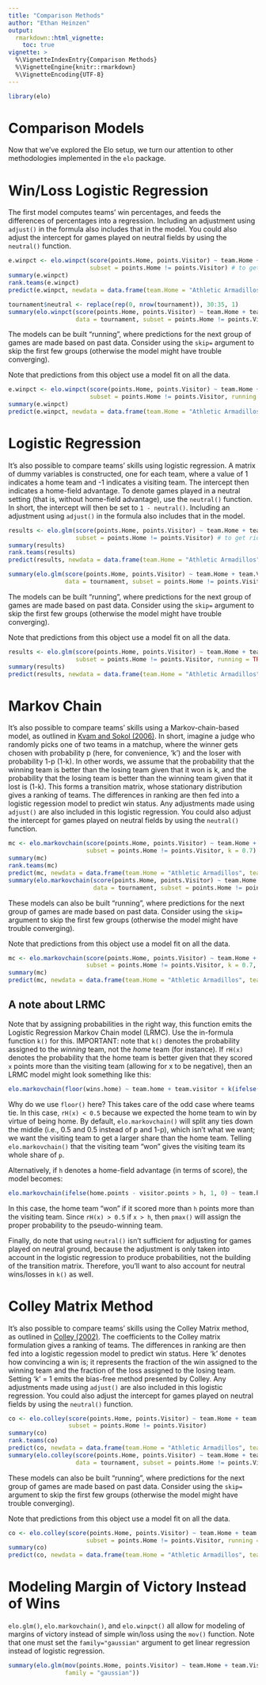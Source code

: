 ```yaml
---
title: "Comparison Methods"
author: "Ethan Heinzen"
output:
  rmarkdown::html_vignette:
    toc: true
vignette: >
  %\VignetteIndexEntry{Comparison Methods}
  %\VignetteEngine{knitr::rmarkdown}
  %\VignetteEncoding{UTF-8}
---
```


```r
library(elo)
```

# Comparison Models

Now that we've explored the Elo setup, we turn our attention to other methodologies implemented in the `elo` package.

# Win/Loss Logistic Regression

The first model computes teams' win percentages, and feeds the differences of percentages into a regression.
Including an adjustment using `adjust()` in the formula also includes that in the model.
You could also adjust the intercept for games played on neutral fields by using the `neutral()` function.

```r
e.winpct <- elo.winpct(score(points.Home, points.Visitor) ~ team.Home + team.Visitor + group(week), data = tournament,
                       subset = points.Home != points.Visitor) # to get rid of ties for now
summary(e.winpct)
rank.teams(e.winpct)
predict(e.winpct, newdata = data.frame(team.Home = "Athletic Armadillos", team.Visitor = "Blundering Baboons", stringsAsFactors = FALSE))

tournament$neutral <- replace(rep(0, nrow(tournament)), 30:35, 1)
summary(elo.winpct(score(points.Home, points.Visitor) ~ team.Home + team.Visitor + neutral(neutral) + group(week),
                   data = tournament, subset = points.Home != points.Visitor))
```

The models can be built "running", where predictions for the next group of games are made based on past data. Consider using the `skip=` argument
to skip the first few groups (otherwise the model might have trouble converging).

Note that predictions from this object use a model fit on all the data.

```r
e.winpct <- elo.winpct(score(points.Home, points.Visitor) ~ team.Home + team.Visitor + group(week), data = tournament,
                       subset = points.Home != points.Visitor, running = TRUE, skip = 5)
summary(e.winpct)
predict(e.winpct, newdata = data.frame(team.Home = "Athletic Armadillos", team.Visitor = "Blundering Baboons", stringsAsFactors = FALSE)) # the same thing
```

# Logistic Regression

It's also possible to compare teams' skills using logistic regression. A matrix of dummy variables is constructed, one for each team,
where a value of 1 indicates a home team and -1 indicates a visiting team. The intercept then indicates a home-field advantage.
To denote games played in a neutral setting (that is, without home-field advantage), use the `neutral()` function.
In short, the intercept will then be set to `1 - neutral()`.
Including an adjustment using `adjust()` in the formula also includes that in the model.

```r
results <- elo.glm(score(points.Home, points.Visitor) ~ team.Home + team.Visitor + group(week), data = tournament,
                   subset = points.Home != points.Visitor) # to get rid of ties for now
summary(results)
rank.teams(results)
predict(results, newdata = data.frame(team.Home = "Athletic Armadillos", team.Visitor = "Blundering Baboons", stringsAsFactors = FALSE))

summary(elo.glm(score(points.Home, points.Visitor) ~ team.Home + team.Visitor + neutral(neutral) + group(week),
                data = tournament, subset = points.Home != points.Visitor))
```

The models can be built "running", where predictions for the next group of games are made based on past data. Consider using the `skip=` argument
to skip the first few groups (otherwise the model might have trouble converging).

Note that predictions from this object use a model fit on all the data.

```r
results <- elo.glm(score(points.Home, points.Visitor) ~ team.Home + team.Visitor + group(week), data = tournament,
                   subset = points.Home != points.Visitor, running = TRUE, skip = 5)
summary(results)
predict(results, newdata = data.frame(team.Home = "Athletic Armadillos", team.Visitor = "Blundering Baboons", stringsAsFactors = FALSE)) # the same thing
```

# Markov Chain

It's also possible to compare teams' skills using a Markov-chain-based model, as outlined in
[Kvam and Sokol (2006)](https://scholarship.richmond.edu/cgi/viewcontent.cgi?article=1207&context=mathcs-faculty-publications).
In short, imagine a judge who randomly picks one of two teams in a matchup, where the winner gets chosen with
probability p (here, for convenience, 'k') and the loser with probability 1-p (1-k). In other words,
we assume that the probability that the winning team is better than the losing team given that it won is
k, and the probability that the losing team is better than the winning team given that it lost is (1-k).
This forms a transition matrix, whose stationary distribution gives a ranking of teams.
The differences in ranking are then fed into a logistic regession model to predict win status.
Any adjustments made using `adjust()` are also included in this logistic regression.
You could also adjust the intercept for games played on neutral fields by using the `neutral()` function.

```r
mc <- elo.markovchain(score(points.Home, points.Visitor) ~ team.Home + team.Visitor, data = tournament,
                      subset = points.Home != points.Visitor, k = 0.7)
summary(mc)
rank.teams(mc)
predict(mc, newdata = data.frame(team.Home = "Athletic Armadillos", team.Visitor = "Blundering Baboons", stringsAsFactors = FALSE))
summary(elo.markovchain(score(points.Home, points.Visitor) ~ team.Home + team.Visitor + neutral(neutral),
                        data = tournament, subset = points.Home != points.Visitor, k = 0.7))
```

These models can also be built "running", where predictions for the next group of games are made based on past data.
Consider using the `skip=` argument to skip the first few groups (otherwise the model might have trouble converging).

Note that predictions from this object use a model fit on all the data.

```r
mc <- elo.markovchain(score(points.Home, points.Visitor) ~ team.Home + team.Visitor + group(week), data = tournament,
                      subset = points.Home != points.Visitor, k = 0.7, running = TRUE, skip = 5)
summary(mc)
predict(mc, newdata = data.frame(team.Home = "Athletic Armadillos", team.Visitor = "Blundering Baboons", stringsAsFactors = FALSE)) # the same thing
```

## A note about LRMC

Note that by assigning probabilities in the right way, this function emits the Logistic Regression Markov Chain
model (LRMC). Use the in-formula function `k()` for this. IMPORTANT: note that `k()` denotes the probability
assigned to the *winning* team, not the *home* team (for instance). If `rH(x)` denotes the probability that
the home team is better given that they scored `x` points more than the visiting team (allowing for x to be negative),
then an LRMC model might look something like this:

```r
elo.markovchain(floor(wins.home) ~ team.home + team.visitor + k(ifelse(x > 0, rH(x), 1 - rH(x))))
```

Why do we use `floor()` here? This takes care of the odd case where teams tie. In this case, `rH(x) < 0.5` because
we expected the home team to win by virtue of being home. By default, `elo.markovchain()` will split any ties down
the middle (i.e., 0.5 and 0.5 instead of p and 1-p), which isn't what we want; we want the visiting team to get
a larger share than the home team. Telling `elo.markovchain()` that the visiting team "won" gives the visiting team
its whole share of `p`.

Alternatively, if `h` denotes a home-field advantage (in terms of score), the model becomes:

```r
elo.markovchain(ifelse(home.points - visitor.points > h, 1, 0) ~ team.home + team.visitor + k(pmax(rH(x), 1 - rH(x))))
```

In this case, the home team "won" if it scored more than `h` points more than the visiting team. Since
`rH(x) > 0.5` if `x > h`, then `pmax()` will assign the proper probability to the pseudo-winning team.

Finally, do note that using `neutral()` isn't sufficient for adjusting for games played on neutral ground,
because the adjustment is only taken into account in the logistic regression to produce probabilities, not
the building of the transition matrix. Therefore, you'll want to also account for neutral wins/losses in
`k()` as well.

# Colley Matrix Method

It's also possible to compare teams' skills using the Colley Matrix method, as outlined in
[Colley (2002)](http://www.colleyrankings.com/matrate.pdf).
The coefficients to the Colley matrix formulation gives a ranking of teams.
The differences in ranking are then fed into a logistic regession model to predict win status.
Here 'k' denotes how convincing a win is; it represents the fraction of the win assigned to the winning
team and the fraction of the loss assigned to the losing team. Setting 'k' = 1 emits the bias-free method
presented by Colley.
Any adjustments made using `adjust()` are also included in this logistic regression.
You could also adjust the intercept for games played on neutral fields by using the `neutral()` function.

```r
co <- elo.colley(score(points.Home, points.Visitor) ~ team.Home + team.Visitor, data = tournament,
                 subset = points.Home != points.Visitor)
summary(co)
rank.teams(co)
predict(co, newdata = data.frame(team.Home = "Athletic Armadillos", team.Visitor = "Blundering Baboons", stringsAsFactors = FALSE))
summary(elo.colley(score(points.Home, points.Visitor) ~ team.Home + team.Visitor + neutral(neutral),
                   data = tournament, subset = points.Home != points.Visitor))
```

These models can also be built "running", where predictions for the next group of games are made based on past data.
Consider using the `skip=` argument to skip the first few groups (otherwise the model might have trouble converging).

Note that predictions from this object use a model fit on all the data.

```r
co <- elo.colley(score(points.Home, points.Visitor) ~ team.Home + team.Visitor + group(week), data = tournament,
                      subset = points.Home != points.Visitor, running = TRUE, skip = 5)
summary(co)
predict(co, newdata = data.frame(team.Home = "Athletic Armadillos", team.Visitor = "Blundering Baboons", stringsAsFactors = FALSE)) # the same thing
```

# Modeling Margin of Victory Instead of Wins

`elo.glm()`, `elo.markovchain()`, and `elo.winpct()` all allow for modeling of margins of
victory instead of simple win/loss using the `mov()` function. Note that one must set the
`family="gaussian"` argument to get linear regression instead of logistic regression.

```r
summary(elo.glm(mov(points.Home, points.Visitor) ~ team.Home + team.Visitor, data = tournament,
                family = "gaussian"))
```
